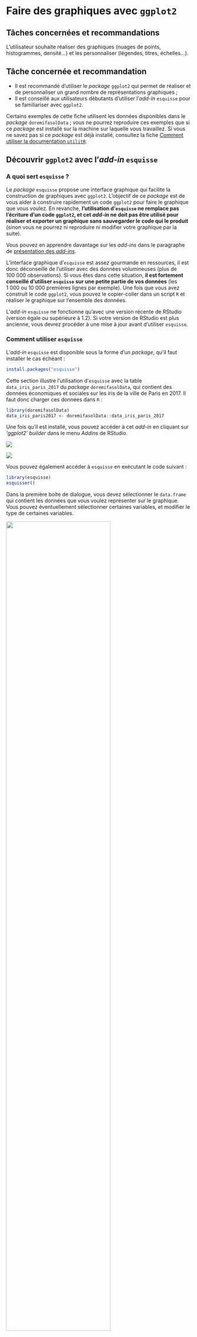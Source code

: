 # Faire des graphiques avec `ggplot2` {#ggplot2}

## Tâches concernées et recommandations

L'utilisateur souhaite réaliser des graphiques (nuages de points, histogrammes, densité...) et les personnaliser (légendes, titres, échelles...).

::: {.callout-important}
## Tâche concernée et recommandation
* Il est recommandé d'utiliser le *package* `ggplot2` qui permet de réaliser et de personnaliser un grand nombre de représentations graphiques ;
* Il est conseillé aux utilisateurs débutants d'utiliser l'*add-in* `esquisse` pour se familiariser avec `ggplot2`.
:::

::: {.callout-note}
Certains exemples de cette fiche utilisent les données disponibles dans le _package_ `doremifasolData` ; vous ne pourrez reproduire ces exemples que si ce _package_ est installé sur la machine sur laquelle vous travaillez. Si vous ne savez pas si ce _package_ est déjà installé, consultez la fiche [Comment utiliser la documentation `utilitR`](#presentation-utilitr).
:::


## Découvrir `ggplot2` avec l'_add-in_ `esquisse`

### A quoi sert `esquisse` ?

Le _package_ `esquisse` propose une interface graphique qui facilite la construction de graphiques avec `ggplot2`. L'objectif de ce *package* est de vous aider à construire rapidement un code `ggplot2` pour faire le graphique que vous voulez. En revanche, **l'utilisation d'`esquisse` ne remplace pas l'écriture d'un code `ggplot2`, et cet _add-in_ ne doit pas être utilisé pour réaliser et exporter un graphique sans sauvegarder le code qui le produit** (sinon vous ne pourrez ni reproduire ni modifier votre graphique par la suite).

Vous pouvez en apprendre davantage sur les *add-ins* dans le paragraphe de [présentation des _add-ins_](https://www.book.utilitr.org/03_fiches_thematiques/fiche_rprojects#les-addins-rstudio).

::: {.callout-tip}
L'interface graphique d'`esquisse` est assez gourmande en ressources, il est donc déconseillé de l'utiliser avec des données volumineuses (plus de 100 000 observations). Si vous êtes dans cette situation, **il est fortement conseillé d'utiliser `esquisse` sur une petite partie de vos données** (les 1 000 ou 10 000 premières lignes par exemple). Une fois que vous avez construit le code `ggplot2`, vous pouvez le copier-coller dans un script `R` et réaliser le graphique sur l'ensemble des données.
:::

::: {.callout-note}
L'_add-in_ `esquisse` ne fonctionne qu'avec une version récente de  RStudio (version égale ou supérieure à 1.2). Si votre version de  RStudio est plus ancienne, vous devrez procéder à une mise à jour avant d'utiliser `esquisse`.
:::

### Comment utiliser `esquisse`

L'_add-in_ `esquisse` est disponible sous la forme d'un _package_, qu'il faut installer le cas échéant :

```r
install.packages("esquisse")
```

Cette section illustre l'utilisation d'`esquisse` avec la table `data_iris_paris_2017` du _package_ `doremifasolData`, qui contient des données économiques et sociales sur les iris de la ville de Paris en 2017. Il faut donc charger ces données dans `R` :

```r
library(doremifasolData)
data_iris_paris2017 <- doremifasolData::data_iris_paris_2017
```

Une fois qu'il est installé, vous pouvez accéder à cet _add-in_ en cliquant sur *'ggplot2' builder* dans le menu _Addins_ de  RStudio.

![](../pics/intro_graphiques/addin_rstudio.png)

![](../pics/intro_graphiques/addin_rstudio2.png)

Vous pouvez également accéder à `esquisse` en exécutant le code suivant :

```r
library(esquisse)
esquisser()
```

Dans la première boîte de dialogue, vous devez sélectionner le `data.frame` qui contient les données que vous voulez représenter sur le graphique. Vous pouvez éventuellement sélectionner certaines variables, et modifier le type de certaines variables.

![](../pics/intro_graphiques/choix_dataframe.png){width=75%}

Une nouvelle boîte de dialogue s'affiche, grâce à laquelle vous pouvez construire un graphique. Les variables présentes dans vos données sont listées en haut.

![](../pics/intro_graphiques/esquisse_vide.png){width=75%}

Vous pouvez déplacer les variables dans les différentes catégories (dans le cadre vert) : `x` pour les abscisses, `y` pour les ordonnées, `color` et `size` pour la couleur et la taille des éléments graphiques... `esquisse` vous propose automatiquement le type de graphique le plus adapté à vos données, mais vous pouvez changer le type de graphique en cliquant sur la petite icône graphique en haut à gauche (cadre rouge).

![](../pics/intro_graphiques/esquisse_champs.png){width=75%}

Enfin, il est possible de modifier l'apparence du graphique (titres des axes, légende...) avec les menus en bas.

![](../pics/intro_graphiques/esquisse_options.png){width=75%}

Une fois que le graphique est terminé, vous pouvez récupérer le code `ggplot2` qui produit ce graphique en cliquant sur *Export & code* (cadre rouge).Vous pouvez le copier-coller dans un script `R`. **Il n'est pas recommandé d'exporter directement le graphique**, car en ce cas vous ne pourrez ni reproduire ni modifier votre graphique par la suite.

![](../pics/intro_graphiques/esquisse_code.png){width=75%}

## Les concepts clefs de `ggplot2`

L'objectif du *package* `ggplot2` est de fournir une approche unique pour produire quasiment toute représentation graphique de données. Ce _package_ propose un grand nombre de fonctions permettant de personnaliser finement les représentations graphiques. Cette fiche n'est donc qu'une introduction succincte à `ggplot2`. Pour des formations plus détaillées, se référer à {#ggplot2Ressources}.

Pour commencer, il faut charger le _package_ avec `library`. Cette fiche illustre l'utilisation de `ggplot2` avec la table `data_iris_paris_2017` du _package_ `doremifasolData`, qui contient des données économiques et sociales sur les iris de la ville de Paris en 2017.

```r
library(ggplot2)
library(doremifasolData)
data_iris_paris_2017 <- doremifasolData::data_iris_paris_2017
ggplot2::theme_set(theme_minimal())
```

### Introduction

**La fonction essentielle de `ggplot2` est `ggplot()`.** Il faut définir quatre éléments pour construire un graphique avec `ggplot()` : 

- la **table de données** ;
- le ***mapping*** : on définit dans l'_aesthetic_ (ou `aes`) le lien entre les variables des données et ce que l'on veut représenter sur le graphique (quelle variable sur l'axe `x`, sur l'axe `y`, quelle variable pour définir une graduation de couleurs...) ;
- la **forme géométrique ou _geometry_ ** : on définit la représentation graphique qu'on souhaite utiliser. Les géométries ont toutes un nom qui commence par `geom_` ; par exemple, il faut utiliser la géométrie `geom_point()` pour réaliser un nuage de points ;
- les **paramètres** : on définit les autres paramètres qui dépendent de constantes (par exemple : je veux que toutes mes lignes soient rouges ou de taille 2 pixels).

**La construction d'un graphique repose sur le principe de couches successives.** Les différentes couches graphiques se superposent et s'enchaînent grâce à l'**opérateur `+`**, comme un pipe. Il est possible d'aller à la ligne dans une instruction `ggplot()`, il suffit que l'opérateur `+` figure à la fin de la ligne.

Voici un exemple de code qui crée un nuage de points (géométrie `geom_point()`) à partir des données `mes_donnees`, avec les variables `variable1` en abscisse et `variable2` en ordonnée :

```r
ggplot(data = mes_donnees) + 
  geom_point(mapping = aes(x = variable1, y = variable2), ...)
```

### Le *mapping* et l'utilisation d'`aes()` {#mapping}

Le *mapping* désigne dans `ggplot2` la relation entre un **attribut graphique** de la `geometry` (abscisse, ordonnée, couleur...) et **une variable** présente dans la table de données. On déclare le *mapping* grâce à la fonction `aes()` (pour _aesthetic_), qui sert donc à identifier les variables que l'on souhaite représenter sur le graphique. 

**Les arguments fondamentaux de `aes()` sont les variables représentées sur l'axe des abscisses et l'axe des ordonnées (`x` et `y`).** Par exemple, on écrit `aes(x = niveau_vie_median, y = taux_chomage)` si l'on souhaite représenter pour chaque iris le taux de chômage (sur l'axe `y`) en fonction du niveau de vie médian (sur l'axe `x`).

```r
ggplot(data_iris_paris_2017) + 
  geom_point(aes(x = niveau_vie_median, y = taux_chomage))
```

Par ailleurs, la fonction `aes()` admet d'autres arguments qui permettent de modifier l'apparence des attributs graphiques selon une troisième variable du jeu de données. Voici les arguments supplémentaires les plus courants :

Attribut   |Description
-----------------|------------------------------------
**`color`**| Couleur des lignes ou des points
**`shape`**| Forme des points
**`size`**| Taille des points
**`alpha`**| Transparence des points
**`fill`**| Couleur des surfaces
**`linetype`**| Type de ligne (continue, pointillée, ...)


Dans l'exemple qui suit, on représente pour chaque iris le taux de chômage (sur l'axe `y`) en fonction du niveau de vie médian (sur l'axe `x`), en colorant les points en fonction de la part des cadres et professions intellectuelles supérieures parmi les actifs de l'iris (`color = part_cadres`).

```r
ggplot(data_iris_paris_2017) + 
  geom_point(aes(x = niveau_vie_median, y = taux_chomage, color = part_cadres))
```

Il est également possible d'utiliser ces mêmes arguments pour modifier un attribut graphique sans le lier à une variable. En ce cas, on définit l'attribut **à l'extérieur de l'_aesthetic_** (donc à l'extérieur de `aes()`). Voici l'exemple précédent, modifié pour que tous les points soient (rouge), et non en fonction d'une variable. L'argument `color` est donc à l'extérieur de `aes()`.

```r
ggplot(data_iris_paris_2017) + 
  geom_point(aes(x = niveau_vie_median, y = taux_chomage), color = "red")
```

::: {.callout-note}
La notion de *mapping* et la définition des attributs graphiques à l'intérieur et à l'extérieur d'`aes()` sont une des principales difficultés de `ggplot2`. Il est normal de tâtonner lorsqu'on commence à les utiliser. Pour s'y retrouver, il suffit de suivre la règle suivante. **Si on établit un lien entre les valeurs d’une variable et un attribut graphique, il s'agit d'un _mapping_ qui doit être défini à _l'intérieur_ de la fonction `aes()`. Dans le cas contraire, il s'agit d'un simple paramètre du graphique, qui doit être défini à _l'extérieur_ de la fonction `aes()`.**
:::

### Les formes géométriques

La forme géométrique ou _geometry_ désigne le type de représentation graphique utilisée (nuage de points, histogrammes...). On spécifie le type de représentation que l'on souhaite en utilisant une fonction dont le nom commence par **`geom_`**. Le tableau ci-dessous présente quelques représentations graphiques classiques. 

_geometry_         | Description              | Arguments 
-------------------|--------------------------|------------------------------------
`geom_point()`     |	Nuage de points 	      | `x`, `y`, `shape`, `fill`, `size`
`geom_line()`	     | Ligne                    | `x`, `y`, `linetype`
`geom_bar()`       |	Diagramme en barres 	  | `x`, `fill`, `linetype`, `weight`
`geom_histogram()` |	Histogramme 	          | `x`, `fill`, `linetype`, `weight`
`geom_boxplot()`	 | Boîte à moustaches 	    | `x`, `y`, `fill`, `weight`
`geom_density()`	 | Courbe de densité        |	`x`, `y`, `fill`, `color`, `linetype`

Voici deux exemples d'utilisation.





::: {.callout-note}
Il existe un grand nombre de géométries dans `ggplot2`. Vous pouvez en afficher la liste en exécutant la commande `help.search("^geom_", package = "ggplot2")`.

Par ailleurs, de très nombreux *packages* proposent encore d'autres géométries pour réaliser des représentations graphiques particulières (cartes avec `ggmap`, arbres généalogiques avec `ggtree` et `ggenealogy`, résultats d'élections avec `ggparliament`...).
:::


### Combiner plusieurs formes géométriques

On peut représenter plusieurs formes géométriques simultanément sur un même graphique (un nuage de points et une droite de régression par exemple). il suffit de les ajouter les unes aux autres avec l’opérateur `+`. Voici un exemple :

```r
ggplot(data_iris_paris_2017) + 
  geom_point(aes(x = niveau_vie_median, y = taux_chomage), alpha = 0.2) + 
  geom_smooth(aes(x = niveau_vie_median, y = taux_chomage), method = "lm")
```

::: {.callout-note}
Il peut arriver qu'on définisse le même _mapping_ dans plusieurs formes géométriques, c'est-à-dire qu'on utilise les mêmes relations entre les variables et les attributs graphiques dans des formes géométriques différents (exemple : les variables `x` et `y` sont les mêmes dans un nuage de points et dans la droite de régression). Dans ce cas, il est possible de déclarer le _mapping_ directement dans l’appel à `ggplot()` plutôt que de le répéter dans chaque forme géométrique. Le _mapping_ sera alors valable pour toutes les formes géométriques du graphique (sauf si celles-ci redéfinissent explicitement le _mapping_). Le code suivant produit exactement le même graphique que l'exemple précédent :

```r
ggplot(data_iris_paris_2017, aes(x = niveau_vie_median, y = taux_chomage)) + 
  geom_point(alpha = 0.2) + 
  geom_smooth(method = "lm")
```
:::


### Créer un graphique par modalité d'une variable

La fonction `facet_wrap()` permet de représenter des données *en facettes*, c'est-à-dire décomposées par une variable de croisement. Chaque modalité de la variable catégorielle servira à découper les données pour générer un graphique. Par défaut, les échelles des axes $x$ et $y$ sont identiques mais il est possible de les distinguer avec le paramètre `scales` (qui prend la valeur `"free_x"` pour libérer l'axe des abscisses, `"free_y"` pour l'axe des ordonnées ou `"free"` pour les deux axes). Les arguments optionnels `nrow` et `ncol` permettent de contrôler le nombre lignes et de colonnes. Voici un exemple sur les iris parisiens :

```r
ggplot(data_iris_paris_2017) +
	geom_point(mapping = aes(x = niveau_vie_median, y = taux_chomage, color = part_cadres)) +
	facet_wrap(~ categorie_arrondissement, scales = 'free', ncol = 1)
```


## Comment personnaliser un graphique

Il est possible de personnaliser un graphique `ggplot2` de deux façons :

- en modifiant les options une à une (titres du graphique et des axes, graduation des axe...) ;
- en utilisant un `theme` prédéfini ou en le définissant soi-même.

Avec `ggplot`, il est possible d'aboutir au même résultat avec plusieurs instructions, en particulier lorsqu'il est question de customisation du thème. Il ne faut ainsi pas hésiter à chercher une solution sur le site [StackOverflow](https://stackoverflow.com/questions/tagged/ggplot2?sort=faq).

### Les options des graphiques

Les graphiques réalisés avec `ggplot2` peuvent être personnalisés finement. Chaque nouvel élément graphique est à rajouter à l'objet `ggplot` avec l’opérateur `+`.

#### Définir les titres du graphique et des axes

La fonction `labs()` permet de définir les titres : le titre général du graphique (`title`), le sous-titre (`subtitle`), la note de bas de graphique (`caption`), les axes (`x`, `y`)... Il existe d'autres façons de définir les titres (`ggtitle`, `xlab`, `ylab`).

```r
ggplot(data_iris_paris_2017) +
  geom_point(aes(x = niveau_vie_median, y = taux_chomage, color = part_cadres)) +
  labs(title="Taux de chômage par iris à Paris en fonction du niveau de vie médian",
       x="Taux de chômage",
       y="Niveau de vie médian",
       color = "Part de cadres parmi les actifs",
       caption="Sources : Filosofi 2017, RP 2017")
```

#### Utilisation des _scales_

Les fonctions _scales_ dans `ggplot2` permettent de modifier la manière dont un attribut graphique est relié aux valeurs d’une variable, et dont la légende correspondante va être affichée. L'utilisation des _scales_ permet de définir facilement un grand nombre d'options. Par exemple, pour les attributs `x` et `y`, on peut définir la nature des variables (discrètes ou continues), les graduations, l'unité des étiquettes (pourcentage, euros...), et pour l'attribut `color` on peut contrôler la palette de couleur utilisée. 

Pour modifier une _scale_ existante, on ajoute à l'objet `ggplot`  un élément qui prend la forme `scale_<attribut>_<échelle>`. Les attributs sont listés dans le tableau de la section  \@ref(mapping) (`size`, `color`, `fill`...). Les échelles sont listées dans le tableau suivant :

Paramétrage|Description
-----------------|--------------------------
continuous|gérer les variables continues
discrete|gérer les variables discrètes
date|gérer une variable au format date
reverse|inverser l'axe
log|convertir l'échelle d'une variable continue en échelle logarithmique
log10|convertir l'échelle d'une variable continue en échelle logarithmique décimale
viridis|utiliser une palette de couleur viridis
brewer|utiliser une palette de couleur brewer (variable discrète)
distiller|utiliser une palette de couleur brewer (variable continue)
gradient|utiliser un gradient de 2 couleurs
gradient2|utiliser un gradient divergent de 3 couleurs

::: {.callout-tip}
Le _package_ `scales` est très utile pour mettre en forme les étiquettes des échelles (pourcentage, euro, dollar...) et est développé par les auteurs de `ggplot2`. Il est vivement conseillé de l'utiliser lorsqu'on veut produire des graphiques pour une publication.
:::

Dans l'exemple suivant, on utilise deux _scales_ :

* la fonction `scale_x_log10()` pour mettre en forme l'axe des abscisses : les valeurs sont représentées selon une échelle logarithmique, qui va de 10 000 à 70 000 euros, avec une graduation tous les 10 000 euros ;
* la fonction `scale_y_continuous()` pour mettre en forme l'axe des ordonnées : l'axe va  de 0 à 0.3, les étiquettes sont exprimées en pourcentage et on gradue tous les 5 points.

```r
library(scales)
ggplot(data_iris_paris_2017) + 
  geom_point(aes(x = niveau_vie_median, y = taux_chomage, color = part_cadres)) +
  scale_x_log10(
    limits = c(10000, 70000), breaks = seq(10000, 60000, 10000),
    labels = dollar_format(prefix = "", suffix = " €", 
                           big.mark = " ", accuracy = 1)) + 
  scale_y_continuous(
    limits = c(0, 0.3), breaks = seq(0, 0.3, 0.05), 
    labels = percent_format(accuracy = 1))
```

#### Modifier les échelles de couleur

Un cas particulier de la section précédente porte sur les échelles de couleur, utilisés principalement avec les attributs `color` (pour la couleur des points ou des courbes) et `fill` (pour le remplissage des barres dans un histogramme). Il existe un grand nombre d'échelles de couleur, utilisables avec les fonctions `scale_color_<paramétrage>` et `scale_fill_<paramétrage>` :

* `scale_color_brewer` et `scale_fill_brewer` permettent d'utiliser les nombreuses échelles de couleur du _package_ `RColorBrewer` (plus d'informations [ici](http://www.sthda.com/french/wiki/couleurs-dans-r#utilisation-des-palettes-de-couleurs-rcolorbrewer)) ;
* `scale_color_grey` et `scale_fill_grey` permettent d'utiliser des échelles de gris ;
* `scale_color_gradient` et `scale_fill_gradient` permettent d'utiliser des gradients de couleur personnalisés ;
* `scale_color_viridis` et `scale_fill_viridis` permettent d'utiliser les échelles de couleur du _package_ `viridis`. Ces échelles de couleur présentent deux grands avantages : elles conviennent aux daltoniens et restent lisibles lorsque le graphique est imprimé en noir et blanc (plus d'informations sur `viridis` dans [cette vignette](https://cran.r-project.org/web/packages/viridis/vignettes/intro-to-viridis.html)).

Voici un exemple avec le graphique précédent, dans lequel on indique que la variable représentée sur l'axe des ordonnées est exprimée en pourcentage, de même que la variable indiquant la couleur des points. On choisit par ailleurs une autre échelle de couleur.

```r
library(viridis)
ggplot(data_iris_paris_2017) + 
  geom_point(aes(x = niveau_vie_median, y = taux_chomage, color = part_cadres)) +
  scale_x_log10(limits = c(10000, 70000), breaks = seq(10000, 60000, 10000)) +
  scale_y_continuous() +
  scale_color_viridis()
```


#### Modifier la légende

Les fonctions `guide()` et `guides()` permettent de modifier finement la légende. Les guides peuvent être spécifiés dans chaque _scale_ ou dans une instruction `guides()`. Voici un exemple :

```r
ggplot(data_iris_paris_2017) + 
  geom_point(aes(x = niveau_vie_median, y = taux_chomage, color = part_cadres)) +
  scale_y_continuous(labels = scales::percent) +
  scale_color_viridis(labels = scales::percent) +
  guides(color=guide_colorbar(direction="horizontal",
                           title.position="top",
                           label.position="bottom")) +
  theme(legend.position = "bottom")
```


### Utiliser un thème

#### Utiliser un thème existant

Lorsqu'on veut donner une apparence homogène à un grand nombre de graphiques, il est préférable de définir un thème plutôt que de personnaliser tous les graphiques avec des options identiques. Il existe dans `ggplot2` des [thèmes prédéfinis](http://ggplot2.tidyverse.org/reference/index.html#section-themes) que l'on peut utiliser facilement. Par exemple : `theme_minimal()`, `theme_classic()`, `theme_bw()`, `theme_dark()`... Des *packages* externes permettent d'enrichir cette collection de thèmes, par exemple `ggthemes` ou `hrbrthemes`.

Pour utiliser un thème prédéfini, il suffit d'utiliser la fonction `theme_set()`comme ceci :

```r
theme_set(theme_minimal())
```

#### Définir un thème personnalisé

La fonction **`theme()`** permet de créer des templates, c'est-à-dire de définir tout ce qui n'est pas lié directement aux données sur un graphique, notamment la position, la taille, la couleur et la police des éléments textuels (légende, titres du graphique et des axes), ainsi que la couleur des grilles primaires et secondaires du graphique. La définition d'un thème personnalisé dépasse largement le cadre de la présente fiche, mais doit vous intéresser si vous devez produire des graphiques avec une apparence homogène. Voici quelques références pour les utilisateurs intéressés :

- une [introduction en français](https://mtes-mct.github.io/parcours-r/m5/les-th%C3%A8mes.html) à la définition des thèmes ;
- le [chapitre 9 de *R Graphics Cookbook*](https://r-graphics.org/chapter-appearance) (en anglais) aborde la question des thèmes ;
- l'[*addin* RStudio `ggThemeAssist`](https://calligross.github.io/2016-03-28-ggthemeassist-an-add-in-for-rstudio.html) est très utile pour se familiariser avec tous les éléments personnalisables des thèmes.

## Exporter un graphique

La fonction `ggsave()` de `ggplot2` permet d'exporter des graphiques dans un fichier externe. Les formats recommandés sont le `pdf`  et le `png`. Il est néanmoins possible d'utiliser d'autres formats : `eps`, `ps`, `jpeg`, `tiff`, `bmp`, `svg`... Les options `width` et `height` contrôlent la taille du graphique. Attention, par défaut, ces paramètres correspondent à la taille de la fenêtre graphique de `R`, en bas à droite. Il est probable que les valeurs par défaut de ces paramètres ne vous conviennent pas, voire modifient le message de votre graphique ; n'hésitez pas à leur donner des valeurs adaptées.

Voici un exemple :

```r
p <- ggplot(data_iris_paris_2017) +
  geom_point(aes(x = niveau_vie_median, y = taux_chomage, color = part_cadres)) +
  labs(title="Taux de chômage par iris à Paris en fonction du niveau de vie médian",
       x="Taux de chômage",
       y="Niveau de vie médian",
       color = "Part de cadres parmi les actifs",
       caption="Sources : Filosofi 2017, RP 2017")
ggsave("dossier/export/graphiques/graphique_iris_paris.pdf", p, width=12, height = 5)
```



## Pour en savoir plus {#ggplot2Ressources}

* [La documentation officielle](http://ggplot2.tidyverse.org/index.html) (en anglais) de `ggplot2` est très complète et accessible en ligne.
* Une "antisèche" (en français) résumant en deux pages l'ensemble des fonctions et arguments et disponible [ici](https://thinkr.fr/pdf/ggplot2-french-cheatsheet.pdf).
* Les parties [Data visualisation](http://r4ds.had.co.nz/data-visualisation.html) et [Graphics for communication](http://r4ds.had.co.nz/graphics-for-communication.html) de l'ouvrage en ligne *R for data science*, de Hadley Wickham, sont une très bonne introduction à `ggplot2`.
* [Partie `ggplot2`](https://juba.github.io/tidyverse/08-ggplot2.html) de l'introduction à `R` et au `tidyverse` ;
* [Partie `ggplot2`](https://mtes-mct.github.io/parcours_r_module_datavisualisation/package-ggplot2.html) de la formation à `R` du Ministère de la Transition écologique et solidaire.
* Plusieurs ouvrages, toujours en anglais, abordent en détail l'utilisation de `ggplot2` :
    - [ggplot2 : Elegant Graphics for Data Analysis](http://www.amazon.fr/ggplot2-Elegant-Graphics-Data-Analysis/dp/0387981403/) de Hadley Wickham ;
    - [*R Graphics Cookbook*](http://www.amazon.fr/R-Graphics-Cookbook-Winston-Chang/dp/1449316956) de Winston Chang. Le [site associé](https://r-graphics.org/) à ce dernier ouvrage comporte aussi pas mal d'exemples et d'informations intéressantes ;
* Enfin, si `ggplot2` présente déjà un très grand nombre de fonctionnalités, il existe aussi un système d'extensions permettant d'ajouter des _geometries_, des thèmes, etc. Le site [ggplot2 extensions](http://exts.ggplot2.tidyverse.org/) est une très bonne ressource pour les parcourir et les découvrir, notamment grâce à sa [galerie](http://exts.ggplot2.tidyverse.org/).
